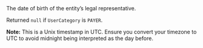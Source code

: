   
<ParamField body="LegalRepresentativeBirthday" type="Unix timestamp">     
The date of birth of the entity’s legal representative.  

Returned `null` if `UserCategory` is `PAYER`.  

**Note:** This is a Unix timestamp in UTC. Ensure you convert your timezone to UTC to avoid midnight being interpreted as the day before.
</ParamField>